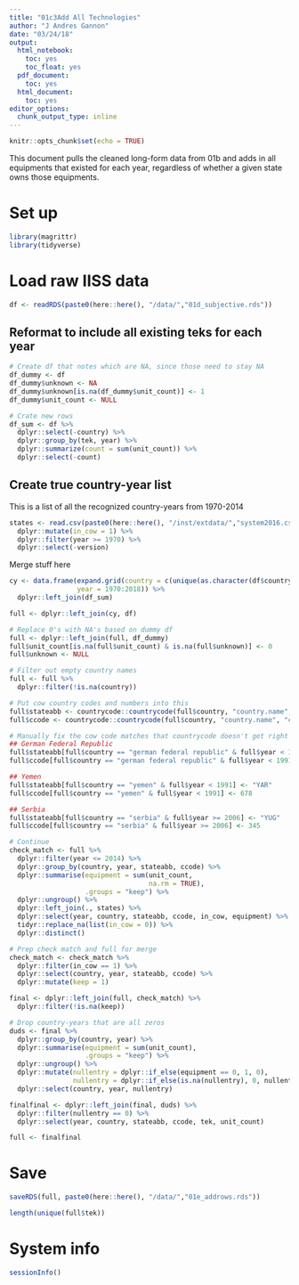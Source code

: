 ```yaml
---
title: "01c3Add All Technologies"
author: "J Andres Gannon"
date: "03/24/18"
output:
  html_notebook:
    toc: yes
    toc_float: yes
  pdf_document:
    toc: yes
  html_document:
    toc: yes
editor_options:
  chunk_output_type: inline
---
```

<style>
    body .main-container {
        max-width: 100%;
    }
</style>


```r
knitr::opts_chunk$set(echo = TRUE)
```

This document pulls the cleaned long-form data from 01b and adds in all equipments that existed for each year, regardless of whether a given state owns those equipments.

# Set up
```r
library(magrittr)
library(tidyverse)
```

# Load raw IISS data 
```r
df <- readRDS(paste0(here::here(), "/data/","01d_subjective.rds"))
```

## Reformat to include all existing teks for each year
```r
# Create df that notes which are NA, since those need to stay NA
df_dummy <- df
df_dummy$unknown <- NA
df_dummy$unknown[is.na(df_dummy$unit_count)] <- 1
df_dummy$unit_count <- NULL

# Crate new rows
df_sum <- df %>% 
  dplyr::select(-country) %>% 
  dplyr::group_by(tek, year) %>% 
  dplyr::summarize(count = sum(unit_count)) %>% 
  dplyr::select(-count)
```

## Create true country-year list
This is a list of all the recognized country-years from 1970-2014
```r
states <- read.csv(paste0(here::here(), "/inst/extdata/","system2016.csv")) %>%
  dplyr::mutate(in_cow = 1) %>%
  dplyr::filter(year >= 1970) %>%
  dplyr::select(-version)
```

Merge stuff here
```r
cy <- data.frame(expand.grid(country = c(unique(as.character(df$country))),
                 year = 1970:2018)) %>% 
  dplyr::left_join(df_sum)

full <- dplyr::left_join(cy, df)

# Replace 0's with NA's based on dummy df
full <- dplyr::left_join(full, df_dummy)
full$unit_count[is.na(full$unit_count) & is.na(full$unknown)] <- 0
full$unknown <- NULL

# Filter out empty country names
full <- full %>%
  dplyr::filter(!is.na(country))

# Put cow country codes and numbers into this
full$stateabb <- countrycode::countrycode(full$country, "country.name", "cowc")
full$ccode <- countrycode::countrycode(full$country, "country.name", "cown")

# Manually fix the cow code matches that countrycode doesn't get right based on date
## German Federal Republic
full$stateabb[full$country == "german federal republic" & full$year < 1991] <- "GFR"
full$ccode[full$country == "german federal republic" & full$year < 1991] <- 260

## Yemen
full$stateabb[full$country == "yemen" & full$year < 1991] <- "YAR"
full$ccode[full$country == "yemen" & full$year < 1991] <- 678

## Serbia
full$stateabb[full$country == "serbia" & full$year >= 2006] <- "YUG"
full$ccode[full$country == "serbia" & full$year >= 2006] <- 345

# Continue
check_match <- full %>%
  dplyr::filter(year <= 2014) %>%
  dplyr::group_by(country, year, stateabb, ccode) %>%
  dplyr::summarise(equipment = sum(unit_count,
                                   na.rm = TRUE),
                   .groups = "keep") %>%
  dplyr::ungroup() %>%
  dplyr::left_join(., states) %>%
  dplyr::select(year, country, stateabb, ccode, in_cow, equipment) %>%
  tidyr::replace_na(list(in_cow = 0)) %>%
  dplyr::distinct()

# Prep check match and full for merge
check_match <- check_match %>%
  dplyr::filter(in_cow == 1) %>%
  dplyr::select(country, year, stateabb, ccode) %>%
  dplyr::mutate(keep = 1)

final <- dplyr::left_join(full, check_match) %>%
  dplyr::filter(!is.na(keep))

# Drop country-years that are all zeros
duds <- final %>%
  dplyr::group_by(country, year) %>%
  dplyr::summarise(equipment = sum(unit_count),
                   .groups = "keep") %>%
  dplyr::ungroup() %>%
  dplyr::mutate(nullentry = dplyr::if_else(equipment == 0, 1, 0),
                nullentry = dplyr::if_else(is.na(nullentry), 0, nullentry)) %>%
  dplyr::select(country, year, nullentry)

finalfinal <- dplyr::left_join(final, duds) %>%
  dplyr::filter(nullentry == 0) %>%
  dplyr::select(year, country, stateabb, ccode, tek, unit_count)

full <- finalfinal
```

# Save
```r
saveRDS(full, paste0(here::here(), "/data/","01e_addrows.rds"))

length(unique(full$tek))
```

# System info
```r
sessionInfo()
```
